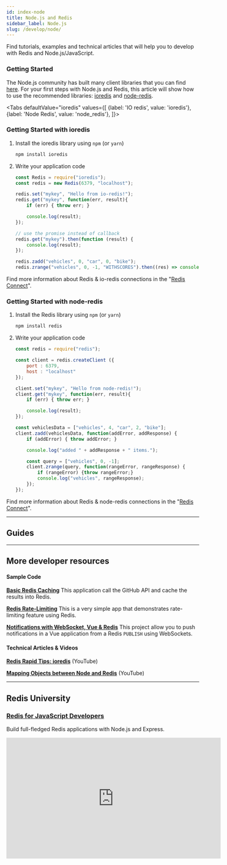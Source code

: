 ```yaml
---
id: index-node
title: Node.js and Redis
sidebar_label: Node.js
slug: /develop/node/
---
```



Find tutorials, examples and technical articles that will help you to develop with Redis and Node.js/JavaScript.

### Getting Started

The Node.js community has built many client libraries that you can find [here](https://redis.io/clients#nodejs). 
For your first steps with Node.js and Redis, this article will show how to use the recommended libraries: [ioredis](https://github.com/luin/ioredis) and [node-redis](https://github.com/NodeRedis/node-redis).

<Tabs
  defaultValue="ioredis"
  values={[
    {label: 'IO redis', value: 'ioredis'},
    {label: 'Node Redis', value: 'node_redis'},
  ]}>
    <TabItem value="ioredis"> 

### Getting Started with ioredis

1. Install the ioredis library using `npm` (or `yarn`)

    ```bash
    npm install ioredis
    ```


3. Write your application code

    ```javascript
    const Redis = require("ioredis");
    const redis = new Redis(6379, "localhost");

    redis.set("mykey", "Hello from io-redis!");
    redis.get("mykey", function(err, result){
        if (err) { throw err; }
    
        console.log(result);
    });

    // use the promise instead of callback
    redis.get("mykey").then(function (result) {
        console.log(result);
    });

    redis.zadd("vehicles", 0, "car", 0, "bike");
    redis.zrange("vehicles", 0, -1, "WITHSCORES").then((res) => console.log(res));

    ```

Find more information about Redis & io-redis connections in the "[Redis Connect](https://github.com/redis-developer/redis-connect/tree/master/node.js/ioredis)".

  </TabItem>
  <TabItem value="node_redis">

### Getting Started with node-redis

1. Install the Redis library using `npm` (or `yarn`)

    ```bash
    npm install redis
    ```


3. Write your application code

    ```javascript
    const redis = require("redis");
    
    const client = redis.createClient ({
        port : 6379,
        host : "localhost"
    });

    client.set("mykey", "Hello from node-redis!");
    client.get("mykey", function(err, result){
        if (err) { throw err; }
    
        console.log(result);
    });

    const vehiclesData = ["vehicles", 4, "car", 2, "bike"];
    client.zadd(vehiclesData, function(addError, addResponse) {
        if (addError) { throw addError; }

        console.log("added " + addResponse + " items.");

        const query = ["vehicles", 0, -1];
        client.zrange(query, function(rangeError, rangeResponse) {
            if (rangeError) {throw rangeError;}
            console.log("vehicles", rangeResponse);
        });
    });

    ```

Find more information about Redis & node-redis connections in the "[Redis Connect](https://github.com/redis-developer/redis-connect/tree/master/node.js/node-redis)".


  </TabItem>
</Tabs>

---

## Guides

<RedisCard 
    title="How to Use SSL/TLS With Redis Enterprise" 
    page="/guide/security/how-to-use-ssl-tls-with-redis-enterprise/"
    />

---

## More developer resources

<div class="row">

<div class="col">

#### Sample Code

**[Basic Redis Caching](https://github.com/redis-developer/basic-caching-demo-nodejs)**
This application call the GitHub API and cache the results into Redis.

**[Redis Rate-Limiting](https://github.com/redis-developer/basic-redis-rate-limiting-demo-nodejs)**
This is a very simple app that demonstrates rate-limiting feature using Redis.

**[Notifications with WebSocket, Vue & Redis](https://github.com/redis-developer/redis-websockets-vue-notifications)**
This project allow you to push notifications in a Vue application from a Redis `PUBLISH` using WebSockets.



</div>

<div class="col">

#### Technical Articles & Videos

**[Redis Rapid Tips: ioredis](https://www.youtube.com/watch?v=H6rikGCYPUk)** (YouTube)

**[Mapping Objects between Node and Redis](https://www.youtube.com/watch?v=dukkMLbzPfA)** (YouTube)

</div>
</div>

---

## Redis University

### [Redis for JavaScript Developers](https://university.redislabs.com/courses/ru102js/)

Build full-fledged Redis applications with Node.js and Express.

<div class="text--center">
<iframe width="560" height="315" src="https://www.youtube.com/embed/Ik1WXPX3WNU" frameborder="0" allow="accelerometer; autoplay; clipboard-write; encrypted-media; gyroscope; picture-in-picture" allowfullscreen></iframe>
</div>
